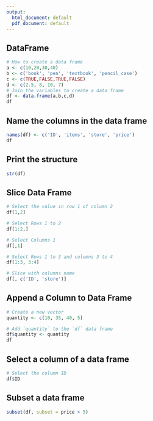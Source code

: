 ```yaml
---
output:
  html_document: default
  pdf_document: default
---
```

## DataFrame
```r
# How to create a data frame
a <- c(10,20,30,40)
b <- c('book', 'pen', 'textbook', 'pencil_case')
c <- c(TRUE,FALSE,TRUE,FALSE)
d <- c(2.5, 8, 10, 7)
# Join the variables to create a data frame
df <- data.frame(a,b,c,d)
df
```
## Name the columns in the data frame
```r
names(df) <- c('ID', 'items', 'store', 'price')
df
```
## Print the structure
```r
str(df)
```
## Slice Data Frame
```r
# Select the value in row 1 of column 2
df[1,2]
```
```r
# Select Rows 1 to 2
df[1:2,]

```
```r
# Select Columns 1
df[,1]

```
```r
# Select Rows 1 to 3 and columns 3 to 4
df[1:3, 3:4]

```
```r
# Slice with columns name
df[, c('ID', 'store')]
```
## Append a Column to Data Frame
```r
# Create a new vector
quantity <- c(10, 35, 40, 5)

# Add `quantity` to the `df` data frame
df$quantity <- quantity
df
```
## Select a column of a data frame
```r
# Select the column ID
df$ID
```
## Subset a data frame
```r
subset(df, subset = price > 5)
```

